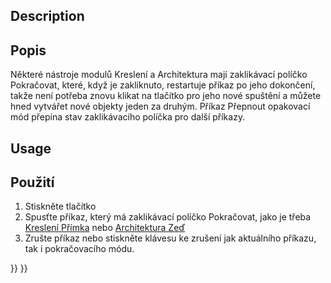 <languages/>

{{Docnav
|
|
|[[Draft_Workbench|Draft]]
|IconL=
|IconR=
|IconC=Workbench_Draft.svg
}}

{{VeryImportantMessage|THIS COMMAND IS OBSOLETE<br>
It is not available in {{VersionPlus|0.22}}. Use the {{MenuCommand|Continue}} checkbox in the task panel of commands that support this mode instead.}}

<div class="mw-translate-fuzzy">
{{GuiCommand/cs|Name=Draft ToggleContinueMode|Name/cs=Kreslení Přepnout pokračovací mód|Workbenches=[[Draft_Workbench/cs|kreslení]], [[Arch_Workbench/cs|Architektura]]|MenuLocation=Kreslení -> Utility -> Přepnout pokračovací mód}}
</div>

==Description== 

<div class="mw-translate-fuzzy">
==Popis==
Některé nástroje modulů Kreslení a Architektura mají zaklikávací políčko Pokračovat, které, když je zakliknuto, restartuje příkaz po jeho dokončení, takže není potřeba znovu klikat na tlačítko pro jeho nové spuštění a můžete hned vytvářet nové objekty jeden za druhým. Příkaz Přepnout opakovací mód přepína stav zaklikávacího políčka pro další příkazy.
</div>

==Usage== 

<div class="mw-translate-fuzzy">
==Použití==
# Stiskněte tlačítko {{KEY|[[Image:Draft ToggleContinueMode.png|16px]] [[Draft ToggleContinueMode/cs|Přepnout pokračovací mód]]}}
# Spusťte příkaz, který má zaklikávací políčko Pokračovat, jako je třeba [[Draft Line/cs|Kreslení Přímka]] nebo [[Arch Wall/cs|Architektura Zeď]]
# Zrušte příkaz nebo stiskněte klávesu {{KEY|ESC}} ke zrušení jak aktuálního příkazu, tak i pokračovacího módu.
</div>


{{Docnav
|
|
|[[Draft_Workbench|Draft]]
|IconL=
|IconR=
|IconC=Workbench_Draft.svg
}}

{{Draft Tools navi{{#translation:}}}}
{{Userdocnavi{{#translation:}}}}